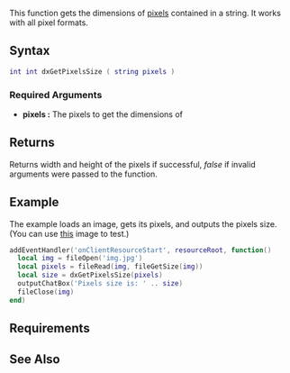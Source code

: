 {{Client function}}

This function gets the dimensions of [[/Texture_pixels.md|pixels]] contained in a string. It works with all pixel formats.

==Syntax== 
<syntaxhighlight lang="lua">
int int dxGetPixelsSize ( string pixels )
</syntaxhighlight> 

===Required Arguments===
*'''pixels :''' The pixels to get the dimensions of

==Returns==
Returns width and height of the pixels if successful, ''false'' if invalid arguments were passed to the function.

==Example== 
The example loads an image, gets its pixels, and outputs the pixels size. (You can use [http://i1325.photobucket.com/albums/u630/Tourmalinelisa2/128x128.jpg this] image to test.)
<syntaxhighlight lang="lua">
addEventHandler('onClientResourceStart', resourceRoot, function()
  local img = fileOpen('img.jpg')
  local pixels = fileRead(img, fileGetSize(img))
  local size = dxGetPixelsSize(pixels)
  outputChatBox('Pixels size is: ' .. size)
  fileClose(img)
end)
</syntaxhighlight>

==Requirements==
{{Requirements|n/a|1.3|}}

==See Also==
{{Drawing_functions}}